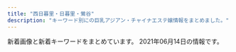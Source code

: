 ```yaml
---
title: "西日暮里・日暮里・鶯谷"
description: "キーワード別にの巨乳アジアン・チャイナエステ嬢情報をまとめました。"
---
```


新着画像と新着キーワードをまとめています。
2021年06月14日の情報です。

<DmmAffiliateIns />
<KeywordTable
  shops={
    [
    {
        "img_links": [
            "http://www.minopom.xyz/uploads/allimg/210410/1-21041014450GC.jpg",
            "http://www.minopom.xyz/uploads/allimg/210410/1-210410145124148.jpg",
            "http://minopom.xyz/uploads/allimg/210410/1-2104101450455A.jpg",
            "http://minopom.xyz/uploads/allimg/210410/1-210410145204C9.jpg",
            "http://minopom.xyz/uploads/allimg/210410/1-210410144U4934.jpg",
            "http://minopom.xyz/uploads/210430/1-2104301Q63S18.jpg",
            "http://minopom.xyz/uploads/allimg/210410/1-210410144PY50.jpg",
            "http://minopom.xyz/uploads/allimg/210410/1-21041014413S64.jpg",
            "http://minopom.xyz/uploads/allimg/210410/1-21041014500NX.jpg",
            "http://minopom.xyz/uploads/210419/1-21041914162C16.jpg",
            "http://minopom.xyz/uploads/allimg/210410/1-210410145124148.jpg",
            "http://minopom.xyz/uploads/allimg/210410/1-210410144323118.jpg",
            "http://minopom.xyz/picture/room1.jpg",
            "http://www.minopom.xyz/uploads/allimg/210410/1-21041014500NX.jpg",
            "http://minopom.xyz/picture/room2.jpg",
            "http://minopom.xyz/picture/room3.jpg",
            "http://minopom.xyz/picture/img.site-builder.jpg",
            "http://minopom.xyz/uploads/allimg/210410/1-21041014450GC.jpg",
            "http://minopom.xyz/uploads/allimg/210406/1-21040614313L45.jpg",
            "http://minopom.xyz/uploads/210406/1-210406143111G0.jpg",
            "http://www.minopom.xyz/uploads/allimg/210410/1-210410144PY50.jpg",
            "http://minopom.xyz/uploads/210406/1-2104061433121E.jpg",
            "http://www.minopom.xyz/uploads/allimg/210406/1-21040614313L45.jpg",
            "http://www.minopom.xyz/picture/totop_04.png",
            "http://minopom.xyz/uploads/210406/1-210406143244C2.jpg",
            "http://www.minopom.xyz/picture/img.site-builder.jpg",
            "http://www.minopom.xyz/uploads/allimg/210410/1-2104101450455A.jpg",
            "http://minopom.xyz/picture/totop_04.png",
            "http://minopom.xyz/picture/head.jpg",
            "http://www.minopom.xyz/picture/head.jpg",
            "http://www.minopom.xyz/uploads/allimg/210410/1-210410144U4934.jpg"
        ],
        "url": "http://minopom.xyz/",
        "keywords": {
            "\u4e73": 2
        },
        "name": "\u30ed\u30fc\u30ba",
        "station": "JR\u7530\u7aef\u99c5"
    },
    {
        "url": "https://www.sofia-est.com/",
        "name": "\u30bd\u30d5\u30a3\u30a2",
        "keywords": {
            "\u30c0\u30a4\u30ca\u30de\u30a4\u30c8": 1,
            "G": 2,
            "\u30bb\u30af\u30b7\u30fc": 34,
            "E": 1
        },
        "station": "JR\u65e5\u66ae\u91cc\u99c5\u5357\u53e3",
        "img_links": [
            "https://www.sofia-est.com/img/girl/pickup/pickup20190509222453.jpg",
            "https://www.sofia-est.com/img/girl/list/s55_list.jpg",
            "https://www.sofia-est.com/img/material/page5_subt1.png",
            "https://www.sofia-est.com/img/material/mob_t1.jpg",
            "https://www.sofia-est.com/img/girl/pickup/pickup20191220093623.jpg",
            "https://www.sofia-est.com/img/material/page3_1_subt1.png",
            "https://www.sofia-est.com/img/girl/thumb/s81_4.jpg",
            "https://www.sofia-est.com/img/girl/list/s105_list.jpg",
            "https://www.sofia-est.com/img/girl/thumb/s106_4.jpg",
            "https://www.sofia-est.com/img/girl/thumb/s108_2.jpg",
            "https://www.sofia-est.com/img/material/photobig.jpg",
            "https://www.sofia-est.com/img/girl/main/s106_1.jpg",
            "https://www.sofia-est.com/img/girl/main/s94_1.jpg",
            "https://www.sofia-est.com/img/material/top_pickup.png",
            "https://www.sofia-est.com/img/girl/main/s108_1.jpg",
            "https://www.sofia-est.com/img/material/page6_subt1.png",
            "https://www.sofia-est.com/img/girl/thumb/s89_2.jpg",
            "https://www.sofia-est.com/img/material/movie_left_yaji.png",
            "https://www.sofia-est.com/img/girl/list/s106_list.jpg",
            "https://www.sofia-est.com/img/material/sd_rt_btn.png",
            "https://www.sofia-est.com/img/girl/list/s99_list.jpg",
            "https://www.sofia-est.com/img/girl/thumb/s105_2.jpg",
            "https://www.sofia-est.com/img/material/page8_subt1.png",
            "https://www.sofia-est.com/img/material/photo5.jpg",
            "https://www.sofia-est.com/img/material/mob_m1_rev1.jpg",
            "https://www.sofia-est.com/img/material/top_infomation.png",
            "https://www.sofia-est.com/img/girl/thumb/s56_1.jpg",
            "https://www.sofia-est.com/img/girl/thumb/s99_2.jpg",
            "https://www.sofia-est.com/img/girl/thumb/s106_5.jpg",
            "https://www.sofia-est.com/img/material/course_tanta1.png",
            "https://www.sofia-est.com/img/girl/thumb/s97_1.jpg",
            "https://www.sofia-est.com/img/material/coursepoint_rev2.png",
            "https://www.sofia-est.com/img/material/page7_subt1.png",
            "https://www.sofia-est.com/img/top/topslide20141211.jpg",
            "https://www.sofia-est.com/img/material/mob_m5.jpg",
            "https://www.sofia-est.com/img/girl/thumb/s105_4.jpg",
            "https://www.sofia-est.com/img/girl/pickup/pickup20200111122329.jpg",
            "https://www.sofia-est.com/img/girl/thumb/s106_3.jpg",
            "https://www.sofia-est.com/img/material/mob_t5.jpg",
            "https://www.sofia-est.com/img/girl/list/s56_list.jpg",
            "https://www.sofia-est.com/img/girl/thumb/s81_5.jpg",
            "https://www.sofia-est.com/img/girl/mobilepickup/mobilepickup20200302124127.jpg",
            "https://www.sofia-est.com/img/material/mob_m2_rev1.jpg",
            "https://www.sofia-est.com/img/material/top_camp.png",
            "https://www.sofia-est.com/img/what/coupon202009.png",
            "https://www.sofia-est.com/img/girl/thumb/s81_1.jpg",
            "https://www.sofia-est.com/img/material/page6_subt2.png",
            "https://www.sofia-est.com/img/material/gm6_rollout.png",
            "https://www.sofia-est.com/img/girl/list/s100_list.jpg",
            "https://www.sofia-est.com/img/girl/list/s81_list.jpg",
            "https://www.sofia-est.com/img/girl/thumb/s84_1.jpg",
            "https://www.sofia-est.com/img/girl/thumb/s106_2.jpg",
            "https://www.sofia-est.com/img/material/page6_subt3.png",
            "https://www.sofia-est.com/img/material/mobileqr.png",
            "https://www.sofia-est.com/img/material/top_twitter.png",
            "https://www.sofia-est.com/img/material/page8_subt2.png",
            "https://www.sofia-est.com/img/girl/thumb/s105_3.jpg",
            "https://www.sofia-est.com/img/top/topslide20141210.jpg",
            "https://www.sofia-est.com/img/girl/main/s81_1.jpg",
            "https://www.sofia-est.com/img/girl/thumb/s81_2.jpg",
            "https://www.sofia-est.com/img/material/photo4.jpg",
            "https://www.sofia-est.com/img/girl/thumb/s108_3.jpg",
            "https://www.sofia-est.com/img/girl/list/s89_list.jpg",
            "https://www.sofia-est.com/img/girl/thumb/s113_2.jpg",
            "https://www.sofia-est.com/img/material/mob_m4.jpg",
            "https://www.sofia-est.com/img/material/noimg_thumb.jpg",
            "https://www.sofia-est.com/img/material/page4_subt1.png",
            "https://www.sofia-est.com/img/material/top_news.png",
            "https://www.sofia-est.com/img/material/photo2.jpg",
            "https://www.sofia-est.com/img/girl/thumb/s81_3.jpg",
            "https://www.sofia-est.com/img/material/photo3.jpg",
            "https://www.sofia-est.com/img/material/top_kodawari.png",
            "https://www.sofia-est.com/img/girl/pickup/pickup20191220093702.jpg",
            "https://www.sofia-est.com/img/girl/thumb/s100_1.jpg",
            "https://www.sofia-est.com/img/material/photo6.jpg",
            "https://www.sofia-est.com/img/material/noimg_b.jpg",
            "https://www.sofia-est.com/img/girl/list/s92_list.jpg",
            "https://www.sofia-est.com/img/material/mob_t3.jpg",
            "https://www.sofia-est.com/img/girl/list/s84_list.jpg",
            "https://www.sofia-est.com/img/material/gm4_rollout.png",
            "https://www.sofia-est.com/img/girl/thumb/s94_2.jpg",
            "https://www.sofia-est.com/img/girl/list/s97_list.jpg",
            "https://www.sofia-est.com/img/material/phototxt.jpg",
            "https://www.sofia-est.com/img/girl/thumb/s113_1.jpg",
            "https://www.sofia-est.com/img/material/noimg_m.jpg",
            "https://www.sofia-est.com/img/girl/thumb/s108_1.jpg",
            "https://www.sofia-est.com/img/material/page3_subt1.png",
            "https://www.sofia-est.com/img/material/mob_m3_rev1.jpg",
            "https://www.sofia-est.com/img/material/mob_t4.jpg",
            "https://www.sofia-est.com/img/girl/thumb/s89_1.jpg",
            "https://www.sofia-est.com/img/material/page5_subt2.png",
            "https://www.sofia-est.com/img/material/photo8.jpg",
            "https://www.sofia-est.com/img/material/photo1.jpg",
            "https://www.sofia-est.com/img/girl/thumb/s92_1.jpg",
            "https://www.sofia-est.com/img/top/topslide20150918.jpg",
            "https://www.sofia-est.com/img/girl/main/s99_1.jpg",
            "https://www.sofia-est.com/img/material/movie_right_yaji.png",
            "https://www.sofia-est.com/img/girl/thumb/s84_2.jpg",
            "https://www.sofia-est.com/img/material/hosi5.png",
            "https://www.sofia-est.com/img/material/mob_youtube.png",
            "https://www.sofia-est.com/img/girl/thumb/s94_1.jpg",
            "https://www.sofia-est.com/img/material/iph.png",
            "https://www.sofia-est.com/img/girl/list/s94_list.jpg",
            "https://www.sofia-est.com/img/girl/list/s113_list.jpg",
            "https://www.sofia-est.com/img/girl/main/s105_1.jpg",
            "https://www.sofia-est.com/img/material/gm3_rollout.png",
            "https://www.sofia-est.com/img/material/gm5_rollout.png",
            "https://www.sofia-est.com/img/girl/thumb/s97_2.jpg",
            "https://www.sofia-est.com/img/material/gm1_rollout.png",
            "https://www.sofia-est.com/img/girl/list/s108_list.jpg",
            "https://www.sofia-est.com/img/material/pagetop_rollout.png",
            "https://www.sofia-est.com/img/girl/thumb/s55_1.jpg",
            "https://www.sofia-est.com/img/material/top_kodawariimg1.jpg",
            "https://www.sofia-est.com/img/girl/main/s89_1.jpg",
            "https://www.sofia-est.com/img/girl/thumb/s105_1.jpg",
            "https://www.sofia-est.com/img/material/doublecourse_rev1.png",
            "https://www.sofia-est.com/img/material/courseoption_rev1.png",
            "https://www.sofia-est.com/img/banner/koko_120x60.png",
            "https://www.sofia-est.com/img/girl/list/s111_list.jpg",
            "https://www.sofia-est.com/img/material/movie20141210.jpg",
            "https://www.sofia-est.com/img/material/gm2_rollout.png",
            "https://www.sofia-est.com/img/material/yakusoku.png",
            "https://www.sofia-est.com/img/material/page4_subt2.png",
            "https://www.sofia-est.com/img/girl/main/s92_1.jpg",
            "https://www.sofia-est.com/img/girl/thumb/s92_2.jpg",
            "https://www.sofia-est.com/img/girl/thumb/s106_1.jpg",
            "https://www.sofia-est.com/img/material/top_about.png",
            "https://www.sofia-est.com/img/material/course_tanta2.png",
            "https://www.sofia-est.com/img/girl/main/s113_1.jpg",
            "https://www.sofia-est.com/img/girl/thumb/s105_5.jpg",
            "https://www.sofia-est.com/img/material/photo7.jpg",
            "https://www.sofia-est.com/img/material/movieicon.png",
            "https://www.sofia-est.com/img/material/page3_1_subt2.png",
            "https://www.sofia-est.com/img/material/page2_subt1.png",
            "https://www.sofia-est.com/img/girl/thumb/s99_1.jpg",
            "https://www.sofia-est.com/img/material/top_movie.png",
            "https://www.sofia-est.com/img/girl/main/s97_1.jpg",
            "https://www.sofia-est.com/img/material/top_newface.png",
            "https://www.sofia-est.com/img/material/mob_t2.jpg",
            "https://www.sofia-est.com/img/girl/main/s84_1.jpg"
        ]
    },
    {
        "station": "JR\u897f\u65e5\u66ae\u91cc\u99c5",
        "img_links": [
            "http://flowerscent.este.work/2/uploadimg/1621772192.jpeg",
            "http://flowerscent.este.work/2/uploadimg/1599833697.jpg",
            "http://flowerscent.este.work/head_3_4691_1556258938113847.png",
            "http://flowerscent.este.work/2/uploadimg/1621772225.jpg",
            "http://flowerscent.este.work/head_2_4691_1553674270815382.png",
            "http://flowerscent.este.work/head_1_4691_1553674270167089.png",
            "http://flowerscent.este.work/2/uploadimg/1600260826.jpg"
        ],
        "keywords": {
            "86": 12,
            "E": 24,
            "D": 12,
            "C": 48,
            "87": 24,
            "84": 12,
            "83": 36
        },
        "url": "http://flowerscent.este.work/",
        "name": "\u3075\u308f\u3075\u308f"
    },
    {
        "name": "\u5fc3\u7f8e",
        "keywords": {},
        "station": "JR\u9daf\u8c37\u99c5\u5317\u53e3",
        "url": "http://www.ai-lian.work/",
        "img_links": [
            "http://www.ai-lian.work/img/yui1.jpg",
            "http://www.ai-lian.work/images/head.jpg",
            "http://www.ai-lian.work/images/tel.jpg",
            "http://www.ai-lian.work/images/mobile.jpg",
            "http://www.ai-lian.work/images/staff_t.jpg",
            "http://www.ai-lian.work/images/int1.jpg",
            "http://www.ai-lian.work/images/sys1.jpg",
            "http://www.ai-lian.work/images/2.jpg",
            "http://www.ai-lian.work/images/3.jpg",
            "http://www.ai-lian.work/images/int2.jpg",
            "http://www.ai-lian.work/images/line.png",
            "http://www.ai-lian.work/images/news.jpg",
            "http://www.ai-lian.work/images/rec1.jpg",
            "http://www.ai-lian.work/img/saya1.jpg",
            "http://www.ai-lian.work/images/1.jpg",
            "http://www.ai-lian.work/images/interior_t.jpg",
            "http://www.ai-lian.work/images/ta.jpg",
            "http://www.ai-lian.work/img/aya1.jpg"
        ]
    },
    {
        "img_links": [
            "http://www.mac-riraku106.xyz/uploads/191008/1-19100Q5453V63.jpg",
            "http://www.mac-riraku106.xyz/uploads/191219/1-191219124141563.jpg",
            "http://www.mac-riraku106.xyz/uploads/190826/1-1ZR6144611E0.jpg",
            "http://www.mac-riraku106.xyz/uploads/191128/1-19112Q3111UF.jpg",
            "http://www.mac-riraku106.xyz/uploads/190723/23-3.jpg",
            "http://www.mac-riraku106.xyz/uploads/191106/1-191106092J62Y.jpg",
            "http://www.mac-riraku106.xyz/uploads/200801/1-200P1110631926.jpg",
            "http://www.mac-riraku106.xyz/uploads/200801/1-200P1110A4M2.jpg",
            "http://www.mac-riraku106.xyz/uploads/191209/1-191209122ZY50.jpg",
            "http://www.mac-riraku106.xyz/static/picture/top-img09.png",
            "http://www.mac-riraku106.xyz/uploads/190723/21-1.jpg",
            "http://www.mac-riraku106.xyz/uploads/200501/1-200501145011C2.jpg",
            "http://www.mac-riraku106.xyz/uploads/200310/1-20031013091I08.jpg",
            "http://www.mac-riraku106.xyz/uploads/190723/23-2.jpg",
            "http://www.mac-riraku106.xyz/uploads/190906/1-1ZZ6125225A4.jpg",
            "http://www.mac-riraku106.xyz/static/picture/tel.png",
            "http://www.mac-riraku106.xyz/uploads/200310/1-200310130Z0421.jpg",
            "http://www.mac-riraku106.xyz/uploads/190723/1-2.jpg",
            "http://www.mac-riraku106.xyz/uploads/200501/1-200501125159161.jpg",
            "http://www.mac-riraku106.xyz/uploads/200501/1-200501125251121.jpg",
            "http://www.mac-riraku106.xyz/uploads/200317/1-20031G4420c38.jpg",
            "http://www.mac-riraku106.xyz/static/picture/top-img02.png",
            "http://www.mac-riraku106.xyz/uploads/190723/33-1.jpg",
            "http://www.mac-riraku106.xyz/uploads/190723/10-2.jpg",
            "http://www.mac-riraku106.xyz/uploads/190723/1-1.jpg",
            "http://www.mac-riraku106.xyz/uploads/190723/30-1.jpg",
            "http://www.mac-riraku106.xyz/uploads/191219/1-19121912423J29.jpg",
            "http://www.mac-riraku106.xyz/uploads/200325/1-2003251H312V4.jpg",
            "http://www.mac-riraku106.xyz/uploads/191128/1-19112Q3102OP.jpg",
            "http://www.mac-riraku106.xyz/static/picture/top-img03.png",
            "http://www.mac-riraku106.xyz/uploads/200608/1-20060Q0251EY.jpg",
            "http://www.mac-riraku106.xyz/uploads/190723/25-1.jpg",
            "http://www.mac-riraku106.xyz/static/picture/2.jpg",
            "http://www.mac-riraku106.xyz/uploads/200818/1-200QQ55415J4.jpg",
            "http://www.mac-riraku106.xyz/static/picture/michi02.png",
            "http://www.mac-riraku106.xyz/uploads/191209/1-1912091229204E.jpg",
            "http://www.mac-riraku106.xyz/uploads/200317/1-20031G44220J0.jpg",
            "http://www.mac-riraku106.xyz/uploads/200818/1-200QQ5535E92.jpg",
            "http://www.mac-riraku106.xyz/uploads/200801/1-200P1110412514.jpg",
            "http://www.mac-riraku106.xyz/uploads/191128/1-19112Q31009521.jpg",
            "http://www.mac-riraku106.xyz/uploads/190723/10-1.jpg",
            "http://www.mac-riraku106.xyz/uploads/191008/1-19100Q5451M20.jpg",
            "http://www.mac-riraku106.xyz/uploads/191106/1-191106092S0357.jpg",
            "http://www.mac-riraku106.xyz/uploads/200501/1-200501125150516.jpg",
            "http://www.mac-riraku106.xyz/uploads/190826/1-1ZR614462Qa.jpg",
            "http://www.mac-riraku106.xyz/uploads/200325/1-2003251H340B9.jpg",
            "http://www.mac-riraku106.xyz/uploads/190926/1-1Z926131R6102.jpg",
            "http://www.mac-riraku106.xyz/static/picture/michi01.png",
            "http://www.mac-riraku106.xyz/uploads/200501/1-200501145002a7.jpg",
            "http://www.mac-riraku106.xyz/uploads/190723/23-1.jpg",
            "http://www.mac-riraku106.xyz/uploads/200608/1-20060Q02506204.jpg",
            "http://www.mac-riraku106.xyz/static/picture/call.png",
            "http://www.mac-riraku106.xyz/uploads/191106/1-191106092T0531.jpg",
            "http://www.mac-riraku106.xyz/uploads/200310/1-200310130925920.jpg",
            "http://www.mac-riraku106.xyz/uploads/200501/1-200501144951148.jpg",
            "http://www.mac-riraku106.xyz/uploads/200818/1-200QQ554231G.jpg",
            "http://www.mac-riraku106.xyz/uploads/200501/1-200501125300127.jpg",
            "http://www.mac-riraku106.xyz/uploads/190906/1-1ZZ612503C39.jpg",
            "http://www.mac-riraku106.xyz/static/picture/1.jpg",
            "http://www.mac-riraku106.xyz/uploads/190926/1-1Z926131T2408.jpg",
            "http://www.mac-riraku106.xyz/static/picture/top-img01.png",
            "http://www.mac-riraku106.xyz/uploads/191209/1-191209123459153.jpg",
            "http://www.mac-riraku106.xyz/uploads/200317/1-20031G44235R7.jpg",
            "http://www.mac-riraku106.xyz/uploads/190723/34-1.jpg"
        ],
        "station": "JR\u65e5\u66ae\u91cc\u99c5\u5357\u53e3",
        "keywords": {
            "D": 47,
            "F": 3,
            "85": 15,
            "C": 19,
            "94": 3,
            "86": 19,
            "E": 6
        },
        "url": "http://www.mac-riraku106.xyz/",
        "name": "\u306f\u305f\u3061"
    },
    {
        "url": "http://es-minami.com/",
        "name": "\u307f\u306a\u307f",
        "keywords": {},
        "station": "JR\u65e5\u66ae\u91cc\u99c5\u6771\u53e3",
        "img_links": [
            "http://es-minami.com/gals/riri1.jpg",
            "http://es-minami.com/images/mika2.jpg",
            "http://www.es-minami.com/img/nana1.jpg",
            "http://es-minami.com/img/sayuri2.jpg",
            "http://www.es-minami.com/gals/sayuri1.jpg",
            "http://www.es-minami.com/img/sayuri2.jpg",
            "http://es-minami.com/images/sayuri2.jpg",
            "http://es-minami.com/images/mobole.png",
            "http://es-minami.com/images/staff-bar.png",
            "http://es-minami.com/images/news.png",
            "http://es-minami.com/img/riri1.jpg",
            "http://es-minami.com/gals/mika1.jpg",
            "http://www.es-minami.com/images/nana1.jpg",
            "http://es-minami.com/img/sayuri1.jpg",
            "http://www.es-minami.com/images/mika1.jpg",
            "http://www.es-minami.com/images/mobole.png",
            "http://es-minami.com/gals/yuki1.jpg",
            "http://es-minami.com/gals/nana1.jpg",
            "http://es-minami.com/images/pick_staff6.jpg",
            "http://es-minami.com/images/mika1.jpg",
            "http://es-minami.com/images/nana1.jpg",
            "http://www.es-minami.com/img/yuki1.jpg",
            "http://www.es-minami.com/images/rika1.jpg",
            "http://www.es-minami.com/gals/sayuri2.jpg",
            "http://es-minami.com/gals/sayuri1.jpg",
            "http://www.es-minami.com/gals/rika1.jpg",
            "http://es-minami.com/gals/sakura1.jpg",
            "http://www.es-minami.com/images/mika2.jpg",
            "http://es-minami.com/gals/rika1.jpg",
            "http://www.es-minami.com/gals/yuki1.jpg",
            "http://www.es-minami.com/img/sayuri1.jpg",
            "http://www.es-minami.com/img/mika2.jpg",
            "http://www.es-minami.com/img/riri1.jpg",
            "http://es-minami.com/images/riri1.jpg",
            "http://www.es-minami.com/gals/mika2.jpg",
            "http://www.es-minami.com/images/pick_staff6.jpg",
            "http://www.es-minami.com/gals/mika1.jpg",
            "http://es-minami.com/images/yuki1.jpg",
            "http://es-minami.com/images/rika1.jpg",
            "http://es-minami.com/gals/sayuri2.jpg",
            "http://www.es-minami.com/gals/sakura1.jpg",
            "http://es-minami.com/gals/mika2.jpg",
            "http://www.es-minami.com/images/sayuri1.jpg",
            "http://www.es-minami.com/gals/nana1.jpg",
            "http://www.es-minami.com/images/news.png",
            "http://www.es-minami.com/img/mika1.jpg",
            "http://es-minami.com/img/mika2.jpg",
            "http://es-minami.com/img/mika1.jpg",
            "http://www.es-minami.com/images/staff-bar.png",
            "http://www.es-minami.com/images/sayuri2.jpg",
            "http://www.es-minami.com/images/yuki1.jpg",
            "http://es-minami.com/images/sayuri1.jpg",
            "http://www.es-minami.com/images/riri1.jpg",
            "http://www.es-minami.com/gals/riri1.jpg",
            "http://es-minami.com/img/nana1.jpg",
            "http://es-minami.com/img/yuki1.jpg"
        ]
    },
    {
        "keywords": {
            "87": 8,
            "86": 8,
            "C": 16,
            "85": 12,
            "E": 4,
            "D": 28,
            "83": 4
        },
        "station": "\u753a\u5c4b\u99c51\u756a\u51fa\u53e3",
        "img_links": [
            "https://mominoki.tyo.ac/images/room2.jpg",
            "https://mominoki.tyo.ac/images/themes/pink/s_newface.png",
            "https://mominoki.tyo.ac/images/room1.jpg",
            "https://mominoki.tyo.ac/images/themes/pink/r3.jpg",
            "https://mominoki.tyo.ac/images/themes/pink/line.png",
            "https://mominoki.tyo.ac/photos/sites/41/2021/06/202106070158042.jpg",
            "https://mominoki.tyo.ac/photos/sites/41/2021/03/202103150746598.jpg",
            "https://mominoki.tyo.ac/images/room3.jpg",
            "https://mominoki.tyo.ac/photos/sites/41/2021/03/202103150747058.jpg",
            "https://mominoki.tyo.ac/photos/sites/41/2020/11/2020111401222038.jpg",
            "https://mominoki.tyo.ac/photos/sites/41/2020/09/2020092804344859.jpg",
            "https://mominoki.tyo.ac/images/themes/pink/s_news.png",
            "https://mominoki.tyo.ac/photos/sites/41/2020/09/2020092801595154.jpg",
            "https://mominoki.tyo.ac/photos/sites/41/2020/09/2020092810535583.jpg",
            "https://mominoki.tyo.ac/images/themes/pink/no1.png",
            "https://mominoki.tyo.ac/images/themes/pink/no2.png",
            "https://mominoki.tyo.ac/images/themes/pink/mobile.jpg",
            "https://mominoki.tyo.ac/images/themes/pink/s_pickup.png",
            "https://mominoki.tyo.ac/images/room4.jpg",
            "https://mominoki.tyo.ac/photos/sites/41/2020/09/2020092804344656.jpg",
            "https://mominoki.tyo.ac/images/themes/pink/s_link.png",
            "https://mominoki.tyo.ac/images/themes/pink/s_ranking.png",
            "https://mominoki.tyo.ac/photos/sites/41/2020/09/2020092804344750.jpg",
            "https://mominoki.tyo.ac/images/themes/pink/s_staff.png"
        ],
        "name": "\u3082\u307f\u306e\u6728",
        "url": "https://mominoki.tyo.ac/"
    },
    {
        "name": "\u706f\u308a\u5c4b",
        "station": "JR\u897f\u65e5\u66ae\u91cc\u99c5",
        "keywords": {
            "86": 9,
            "D": 12,
            "87": 2,
            "C": 1,
            "84": 2,
            "85": 1,
            "E": 1
        },
        "img_links": [
            "http://chou.ies.bz/images/s_link.png",
            "http://chou.ies.bz/images/s1.png",
            "http://chou.ies.bz/images/s_staff.jpg",
            "http://chou.ies.bz/images/top.png",
            "http://chou.ies.bz/photos/sites/85/2021/05/2021051201142065.jpg",
            "http://chou.ies.bz/photos/sites/85/2019/12/2019120602315853.jpg",
            "http://chou.ies.bz/photos/sites/85/2019/06/2019062803491517.jpg",
            "http://chou.ies.bz/images/s_news.png",
            "http://chou.ies.bz/images/mobile.png",
            "http://chou.ies.bz/images/s_pick.png",
            "http://chou.ies.bz/photos/sites/85/2021/04/2021042710033582.jpg",
            "http://chou.ies.bz/photos/sites/85/2020/10/2020100610370157.jpg",
            "http://chou.ies.bz/photos/sites/85/2021/06/2021060901285023.jpg",
            "http://chou.ies.bz/photos/sites/85/2020/12/2020121802483415.jpg",
            "http://chou.ies.bz/photos/sites/85/2019/07/2019070106340260.jpg",
            "http://chou.ies.bz/images/n3.png",
            "http://chou.ies.bz/photos/sites/85/2020/10/2020100610383828.jpg",
            "http://chou.ies.bz/photos/sites/85/2019/07/2019070509385227.jpg",
            "http://chou.ies.bz/photos/sites/85/2020/12/2020120204265615.jpg",
            "http://chou.ies.bz/images/s3.png",
            "http://chou.ies.bz/photos/sites/85/2019/07/2019070106333414.jpg",
            "http://chou.ies.bz/photos/sites/85/2020/12/2020120204150858.jpg",
            "http://chou.ies.bz/photos/sites/85/2019/07/2019070106330942.jpg",
            "http://chou.ies.bz/photos/sites/85/2019/07/2019070106320474.jpg",
            "http://chou.ies.bz/images/n1.jpg"
        ],
        "url": "http://chou.ies.bz/"
    },
    {
        "url": "http://onkyoukou.tyo.cm/",
        "img_links": [
            "http://onkyoukou.tyo.cm/images/s_face.jpg",
            "http://onkyoukou.tyo.cm/images/face_bj3.jpg",
            "http://onkyoukou.tyo.cm/images/acc3.jpg",
            "http://onkyoukou.tyo.cm/images/nbj3.jpg",
            "http://onkyoukou.tyo.cm/images/s_mobile.jpg",
            "http://onkyoukou.tyo.cm/images/n3.jpg",
            "http://onkyoukou.tyo.cm/images/s_link.jpg",
            "http://onkyoukou.tyo.cm/photos/sites/88/2017/03/staff1.jpg",
            "http://onkyoukou.tyo.cm/images/top.png",
            "http://onkyoukou.tyo.cm/images/s_pick.jpg",
            "http://onkyoukou.tyo.cm/images/nbj1.jpg",
            "http://onkyoukou.tyo.cm/images/n1.jpg",
            "http://onkyoukou.tyo.cm/images/line.jpg",
            "http://onkyoukou.tyo.cm/photos/sites/88/2017/03/staff2.jpg",
            "http://onkyoukou.tyo.cm/images/s_news.jpg",
            "http://onkyoukou.tyo.cm/images/s_staff1.jpg",
            "http://onkyoukou.tyo.cm/images/face_bj.jpg",
            "http://onkyoukou.tyo.cm/photos/sites/88/2017/03/staff4.jpg",
            "http://onkyoukou.tyo.cm/images/s_staff.jpg",
            "http://onkyoukou.tyo.cm/images/mobile.jpg",
            "http://onkyoukou.tyo.cm/images/acc2.jpg",
            "http://onkyoukou.tyo.cm/photos/sites/88/2020/03/2020030111163079.jpg",
            "http://onkyoukou.tyo.cm/images/acc1.jpg"
        ],
        "station": "JR\u897f\u65e5\u66ae\u91cc\u99c5",
        "name": "\u6e29\u99a8\u6e2f-\u304a\u3093\u304d\u3087\u3046\u3053\u3046-",
        "keywords": {
            "87": 3,
            "86": 3,
            "88": 6,
            "C": 13
        }
    },
    {
        "url": "http://aroma-est.net/",
        "name": "\u96c5",
        "keywords": {
            "E": 8,
            "86": 20,
            "D": 12
        },
        "station": "JR\u9daf\u8c37\u99c5\u5317\u53e3",
        "img_links": [
            "http://aroma-est.net/images/an_1_01.jpg",
            "http://aroma-est.net/images/r6.png",
            "http://aroma-est.net/images/slider/slide2.png",
            "http://aroma-est.net/images/r4.png",
            "http://aroma-est.net/images/fbb.jpg",
            "http://aroma-est.net/images/r5.png",
            "http://aroma-est.net/images/slider/slide2s.png",
            "http://aroma-est.net/images/staff_images/sta4.jpg",
            "http://aroma-est.net/images/r1.png",
            "http://aroma-est.net/images/an_2_01.jpg",
            "http://aroma-est.net/images/staff_images/sta1.jpg",
            "http://aroma-est.net/images/index_01.jpg",
            "http://aroma-est.net/images/an_2_02.jpg",
            "http://aroma-est.net/images/r8.png",
            "http://aroma-est.net/images/an_4_01.jpg",
            "http://aroma-est.net/images/qr.jpg",
            "http://aroma-est.net/images/an_4_02.jpg",
            "http://aroma-est.net/images/slider/slide3.png",
            "http://aroma-est.net/images/an_3_01.jpg",
            "http://aroma-est.net/images/slider/slide3s.png",
            "http://aroma-est.net/images/staff_images/sta5.jpg",
            "http://aroma-est.net/images/slider/slide1.png",
            "http://aroma-est.net/images/an_5_02.jpg",
            "http://aroma-est.net/images/r7.png",
            "http://aroma-est.net/images/no.png",
            "http://aroma-est.net/images/staff_images/st4.jpg",
            "http://aroma-est.net/images/staff_images/st5.jpg",
            "http://aroma-est.net/images/index-2.jpg",
            "http://aroma-est.net/images/index-1.jpg",
            "http://aroma-est.net/images/staff_images/st21.jpg",
            "http://aroma-est.net/images/staff_images/st1.jpg",
            "http://aroma-est.net/images/an_6_02.jpg",
            "http://aroma-est.net/images/an_5_01.jpg",
            "http://aroma-est.net/images/staff_images/sl.png",
            "http://aroma-est.net/images/an_3_02.jpg",
            "http://aroma-est.net/images/an_1_02.jpg",
            "http://aroma-est.net/images/slider/slide1s.png",
            "http://aroma-est.net/images/staff_images/st2.jpg",
            "http://aroma-est.net/images/an_6_01.jpg",
            "http://aroma-est.net/images/sys1.jpg",
            "http://aroma-est.net/images/r2.png",
            "http://aroma-est.net/images/staff_images/sta7.jpg",
            "http://aroma-est.net/images/r3.png",
            "http://aroma-est.net/images/staff_images/sta2.jpg",
            "http://aroma-est.net/images/staff_images/st7.jpg"
        ]
    },
    {
        "station": "JR\u65e5\u66ae\u91cc\u99c5\u6771\u53e3",
        "keywords": {
            "E": 1,
            "D": 8,
            "86": 9
        },
        "img_links": [
            "http://esthe-aroma.red/images/top.png",
            "http://esthe-aroma.red/images/cg01.jpg",
            "http://esthe-aroma.red/images/rec.png",
            "http://esthe-aroma.red/images/cg08.jpg",
            "http://esthe-aroma.red/images/cg09.jpg",
            "http://esthe-aroma.red/images/cg03.jpg",
            "http://esthe-aroma.red/images/precau.png",
            "http://esthe-aroma.red/images/cg02.jpg",
            "http://esthe-aroma.red/link/menlog.jpg",
            "http://esthe-aroma.red/images/r2.jpg",
            "http://esthe-aroma.red/images/r3.jpg",
            "http://esthe-aroma.red/images/staff_s.png",
            "http://esthe-aroma.red/images/r1.jpg",
            "http://esthe-aroma.red/images/imm.jpg",
            "http://esthe-aroma.red/images/r4.jpg",
            "http://esthe-aroma.red/images/sruru.jpg",
            "http://esthe-aroma.red/images/cg04.jpg",
            "http://esthe-aroma.red/images/cg06.jpg",
            "http://esthe-aroma.red/images/cg07.jpg",
            "http://esthe-aroma.red/images/evetop.png",
            "http://esthe-aroma.red/images/kan.jpg",
            "http://esthe-aroma.red/images/news.png",
            "http://esthe-aroma.red/images/cg10.jpg"
        ],
        "url": "http://esthe-aroma.red/",
        "name": "\u548c\u5408 \u308f\u3054\u3046"
    },
    {
        "img_links": [
            "http://www.night.ne.jp/nightnet/img/1.jpg",
            "http://www.night.ne.jp/tokyo/hayasi/img/view_1.jpg",
            "http://www.night.ne.jp/_format/P/img/over_msg_01.jpg",
            "http://www.night.ne.jp/nightnet/img/11.jpg",
            "http://www.night.ne.jp/tokyo/hayasi/img/view_5.jpg",
            "http://www.night.ne.jp/nightnet/img/16.jpg",
            "http://www.night.ne.jp/nightnet/img/15.jpg",
            "http://www.night.ne.jp/nightnet/img/6.jpg",
            "http://www.night.ne.jp/nightnet/img/13.jpg",
            "http://www.night.ne.jp/_format/P/img/whats_news.jpg",
            "http://www.night.ne.jp/tokyo/hayasi/img/view_4.jpg",
            "http://www.night.ne.jp/tokyo/hayasi/img/view_3.jpg",
            "http://www.night.ne.jp/tokyo/hayasi/img/view_6.jpg",
            "http://www.night.ne.jp/nightnet/img/2.jpg",
            "http://www.night.ne.jp/nightnet/img/5.jpg",
            "http://www.night.ne.jp/_format/P/img/over_msg_02.jpg",
            "http://www.night.ne.jp/tokyo/hayasi/img/index_top.jpg",
            "http://www.night.ne.jp/nightnet/img/4.jpg",
            "http://www.night.ne.jp/nightnet/img/3.jpg",
            "http://www.night.ne.jp/nightnet/img/14.jpg",
            "http://www.night.ne.jp/_format/W/img/whats_view.jpg",
            "http://www.night.ne.jp/nightnet/img/17.jpg",
            "http://www.night.ne.jp/tokyo/hayasi/img/index_view.jpg",
            "http://www.night.ne.jp/tokyo/hayasi/img/qr_code.jpg",
            "http://www.night.ne.jp/tokyo/hayasi/img/index.jpg",
            "http://www.night.ne.jp/nightnet/img/10.jpg",
            "http://www.night.ne.jp/nightnet/img/12a.jpg",
            "http://www.night.ne.jp/nightnet/img/9.jpg",
            "http://www.night.ne.jp/tokyo/hayasi/img/view_2.jpg",
            "http://www.night.ne.jp/tokyo/hayasi/img_staff/g_7376.jpg",
            "http://www.night.ne.jp/_format/P/img/index_enter_1.jpg",
            "http://www.night.ne.jp/nightnet/img/8.jpg",
            "http://www.night.ne.jp/nightnet/img/7.jpg",
            "http://www.night.ne.jp/tokyo/hayasi/img_staff/g_7377.jpg"
        ],
        "keywords": {},
        "url": "http://www.night.ne.jp/tokyo/hayasi/",
        "name": "\u6797\u30de\u30c3\u30b5\u30fc\u30b8",
        "station": "JR\u65e5\u66ae\u91cc\u99c5"
    },
    {
        "station": "JR\u897f\u65e5\u66ae\u91cc\u99c5",
        "name": "\u307b\u307b\u3048\u307f",
        "url": "http://www.hohoemi.es-relax.info/",
        "img_links": [
            "http://www.hohoemi.es-relax.info/i/room/r02.jpg",
            "http://www.hohoemi.es-relax.info/images/img04.jpg",
            "http://www.hohoemi.es-relax.info/i/room/r04.jpg",
            "http://www.hohoemi.es-relax.info/gals/mirai1.jpg",
            "http://www.hohoemi.es-relax.info/i/room/r03.jpg",
            "http://www.hohoemi.es-relax.info/images/r04.jpg",
            "http://www.hohoemi.es-relax.info/images/r03.jpg",
            "http://www.hohoemi.es-relax.info/images/img03.jpg",
            "http://www.hohoemi.es-relax.info/images/img02.jpg",
            "http://www.hohoemi.es-relax.info/images/r01.jpg",
            "http://www.hohoemi.es-relax.info/images/r05.jpg",
            "http://www.hohoemi.es-relax.info/gals/nana1.jpg",
            "http://www.hohoemi.es-relax.info/gals/yuyu1.jpg",
            "http://www.hohoemi.es-relax.info/images/162-1.jpg",
            "http://www.hohoemi.es-relax.info/i/room/r01.jpg",
            "http://www.hohoemi.es-relax.info/gals/nanami1.jpg",
            "http://www.hohoemi.es-relax.info/images/r02.jpg",
            "http://www.hohoemi.es-relax.info/images/newsbar.jpg",
            "http://www.hohoemi.es-relax.info/gals/karin1.jpg"
        ],
        "keywords": {}
    },
    {
        "url": "http://vineryu.xyz/",
        "img_links": [
            "http://vineryu.xyz/uploads/210603/1-210603093505U9.jpg",
            "http://vineryu.xyz/uploads/210603/1-21060309341O93.jpg",
            "http://vineryu.xyz/uploads/210603/1-21060309354I30.jpg",
            "http://vineryu.xyz/picture/photo01.jpg",
            "http://vineryu.xyz/uploads/210608/1-21060Q64635522.jpg",
            "http://vineryu.xyz/uploads/210603/1-21060309335L40.jpg",
            "http://vineryu.xyz/uploads/210608/1-21060Q6464E40.jpg",
            "http://vineryu.xyz/picture/fla.jpg",
            "http://vineryu.xyz/uploads/210603/1-2106030925294Y.jpg",
            "http://vineryu.xyz/uploads/210608/1-21060Q64523591.jpg",
            "http://vineryu.xyz/uploads/210608/1-21060Q64509648.jpg",
            "http://vineryu.xyz/uploads/210603/1-210603093435K6.jpg",
            "http://vineryu.xyz/uploads/210603/1-210603093516146.jpg",
            "http://vineryu.xyz/picture/photo02.jpg",
            "http://vineryu.xyz/picture/photo04.jpg",
            "http://vineryu.xyz/uploads/210603/1-210603092541234.jpg",
            "http://vineryu.xyz/uploads/210603/1-210603093535919.jpg",
            "http://vineryu.xyz/picture/photo03.jpg",
            "http://vineryu.xyz/uploads/210603/1-21060309344H02.jpg"
        ],
        "station": "JR\u65e5\u66ae\u91cc\u99c5\u6771\u53e3",
        "name": "\u304a\u3072\u3081",
        "keywords": {
            "\u4e73": 2
        }
    },
    {
        "station": "JR\u65e5\u66ae\u91cc\u99c5\u5357\u53e3",
        "name": "\u6843",
        "url": "http://momo.tyo.cm/",
        "keywords": {
            "86": 15,
            "D": 20,
            "85": 5
        },
        "img_links": [
            "http://momo.tyo.cm/photos/sites/53/2021/02/2021021607405730.jpg",
            "http://momo.tyo.cm/images/tit04.png",
            "http://momo.tyo.cm/images/nav_link05.png",
            "http://momo.tyo.cm/images/tit_link01.png",
            "http://momo.tyo.cm/images/top_slider02.jpg",
            "http://momo.tyo.cm/photos/sites/53/2021/02/2021021607405578.jpg",
            "http://momo.tyo.cm/images/tit_com01.png",
            "http://momo.tyo.cm/images/border01.png",
            "http://momo.tyo.cm/images/tit_com03.png",
            "http://momo.tyo.cm/images/top_slider01.jpg",
            "http://momo.tyo.cm/images/nav_link02.png",
            "http://momo.tyo.cm/images/tit03.png",
            "http://momo.tyo.cm/images/news.png",
            "http://momo.tyo.cm/images/tit_com02.png",
            "http://momo.tyo.cm/images/nav_link04.png",
            "http://momo.tyo.cm/images/tit_com.png",
            "http://momo.tyo.cm/images/border02.png",
            "http://momo.tyo.cm/photos/sites/53/2021/02/2021021607405658.jpg",
            "http://momo.tyo.cm/images/tit_staff.png",
            "http://momo.tyo.cm/images/tit01.png",
            "http://momo.tyo.cm/images/nav_link06.png",
            "http://momo.tyo.cm/photos/sites/53/2021/02/2021021607405882.jpg",
            "http://momo.tyo.cm/images/tit_com04.png",
            "http://momo.tyo.cm/images/bg_pick.png",
            "http://momo.tyo.cm/images/pagetop.png",
            "http://momo.tyo.cm/images/tit_com05.png",
            "http://momo.tyo.cm/images/nav_link01.png",
            "http://momo.tyo.cm/images/tit02.png",
            "http://momo.tyo.cm/images/tit05.png",
            "http://momo.tyo.cm/images/nav_link03.png"
        ]
    },
    {
        "img_links": [
            "http://es-rlx.com/img/ttl_staff.png",
            "http://es-rlx.com/staff/sakura/01mb.jpg",
            "http://es-rlx.com/img/ttl_rec.png",
            "http://es-rlx.com/img/access/road04.jpg",
            "http://es-rlx.com/img/youtube.jpg",
            "http://es-rlx.com/img/access/road03.jpg",
            "http://es-rlx.com/staff/minami/01mb.jpg",
            "http://es-rlx.com/img/access/road01.jpg",
            "http://es-rlx.com/pic/head.png",
            "http://es-rlx.com/img/ft_tel.png",
            "http://es-rlx.com/i/files/homeimg.jpg",
            "http://es-rlx.com/img/access/kanban.png",
            "http://es-rlx.com/pic/top2.jpg",
            "http://es-rlx.com/img/access/roaddm.png",
            "http://es-rlx.com/staff/minami/01.jpg",
            "http://es-rlx.com/staff/sakura/01.jpg",
            "http://es-rlx.com/img/ttl_tnew.png",
            "http://es-rlx.com/staff/yuki/01mb.jpg",
            "http://es-rlx.com/pic/top3.jpg",
            "http://es-rlx.com/staff/yuki/01.jpg",
            "http://es-rlx.com/pic/top1.jpg",
            "http://es-rlx.com/img/access/road02.jpg",
            "http://es-rlx.com/img/ttl_mobile.png"
        ],
        "name": "\u5065\u7f8e\u5802",
        "keywords": {
            "C": 15
        },
        "station": "JR\u9daf\u8c37\u99c5\u5317\u53e3",
        "url": "http://es-rlx.com/"
    },
    {
        "url": "http://www.relax-mirai.info/",
        "station": "\u65e5\u66ae\u91cc\u99c5\u6771\u53e3",
        "keywords": {},
        "name": "\u672a\u6765",
        "img_links": [
            "http://www.relax-mirai.info/images/m02.jpg",
            "http://www.relax-mirai.info/images/m03.jpg",
            "http://www.relax-mirai.info/i/images/momo1.jpg",
            "http://www.relax-mirai.info/gals/kaka1.jpg",
            "http://www.relax-mirai.info/images/m04.jpg",
            "http://www.relax-mirai.info/images/sayuri1.jpg",
            "http://www.relax-mirai.info/gals/risa1.jpg",
            "http://www.relax-mirai.info/i/120/sayuri1.jpg",
            "http://www.relax-mirai.info/images/info01.jpg",
            "http://www.relax-mirai.info/images/risa1.jpg",
            "http://www.relax-mirai.info/images/momo1.jpg",
            "http://www.relax-mirai.info/gals/emi1.jpg",
            "http://www.relax-mirai.info/images/qr.jpg",
            "http://www.relax-mirai.info/gals/aki1.jpg",
            "http://www.relax-mirai.info/images/info02.jpg",
            "http://www.relax-mirai.info/i/images/sayuri1.jpg"
        ]
    }
]
}
/>
<DmmAffiliateScript />
